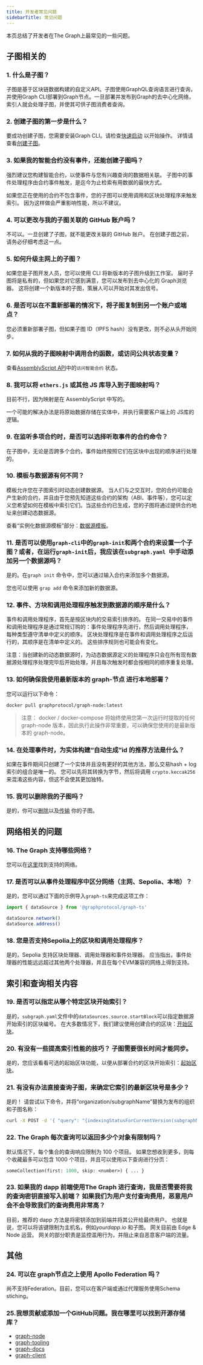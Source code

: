 ```yaml
---
title: 开发者常见问题
sidebarTitle: 常见问题
---
```


本页总结了开发者在The Graph上最常见的一些问题。

## 子图相关的

### 1. 什么是子图？

子图是基于区块链数据构建的自定义API。子图使用GraphQL查询语言进行查询，并使用Graph CLI部署到Graph节点。一旦部署并发布到Graph的去中心化网络，索引人就会处理子图，并使其可供子图消费者查询。

### 2. 创建子图的第一步是什么？

要成功创建子图，您需要安装Graph CLI。请检查[快速启动](/subgraphs/quick-start/) 以开始操作。 详情请查看[创建子图](/developing/creating-a-subgraph/)。

### 3. 如果我的智能合约没有事件，还能创建子图吗？

强烈建议您构建智能合约，以使事件与您有兴趣查询的数据相关联。 子图中的事件处理程序由合约事件触发，是迄今为止检索有用数据的最快方式。

如果您正在使用的合约不包含事件，您的子图可以使用调用和区块处理程序来触发索引。 因为这样做会严重影响性能，所以不建议。

### 4. 可以更改与我的子图关联的 GitHub 账户吗？

不可以。一旦创建了子图，就不能更改关联的 GitHub 账户。 在创建子图之前，请务必仔细考虑这一点。

### 5. 如何升级主网上的子图？

如果您是子图开发人员，您可以使用 CLI 将新版本的子图升级到工作室。 届时子图将是私有的，但如果您对它感到满意，您可以发布到去中心化的 Graph浏览器。 这将创建一个新版本的子图，策展人可以开始对其发出信号。

### 6. 是否可以在不重新部署的情况下，将子图复制到另一个账户或端点？

您必须重新部署子图，但如果子图 ID（IPFS hash）没有更改，则不必从头开始同步。

### 7. 如何从我的子图映射中调用合约函数，或访问公共状态变量？

查看[AssemblyScript API](/subgraphs/developing/creating/graph-ts/api/#access-to-smart-contract-state)中的`访问智能合约` 状态。

### 8. 我可以将 `ethers.js` 或其他 JS 库导入到子图映射吗？

目前不行，因为映射是在 AssemblyScript 中写的。

一个可能的解决办法是将原始数据存储在实体中，并执行需要客户端上的 JS库的逻辑。

### 9. 在监听多项合约时，是否可以选择听取事件的合约命令？

在子图中，无论是否跨多个合约，事件始终按照它们在区块中出现的顺序进行处理的。

### 10. 模板与数据源有何不同？

模板允许您在子图索引时动态创建数据源。 当人们与之交互时，您的合约可能会产生新的合约，并且由于您预先知道这些合约的架构（ABI、事件等），您可以定义您希望如何在模板中索引它们。当这些合约已生成，您的子图将通过提供合约地址来创建动态数据源。

查看“实例化数据源模板”部分：[数据源模板](/developing/creating-a-subgraph/#data-source-templates)。

### 11. 是否可以使用`graph-cli`中的`graph-init`和两个合约来设置一个子图？或者，在运行`graph-init`后，我应该在`subgraph.yaml `中手动添加另一个数据源吗？

是的。在`graph init` 命令中，您可以通过输入合约来添加多个数据源。

您也可以使用 `grap add` 命令来添加新的数据源。

### 12. 事件、方块和调用处理程序触发到数据源的顺序是什么？

事件和调用处理程序，首先是按区块内的交易索引排序的。 在同一交易中的事件和调用处理程序是通过常规订购的：事件处理程序先进行，然后调用处理程序， 每种类型遵守清单中定义的顺序。 区块处理程序是在事件和调用处理程序之后运行的，其顺序是在清单中定义的。 这些排序规则也可能会有变化。

注意：当创建新的动态数据源时，为动态数据源定义的处理程序只会在所有现有数据源处理程序处理完毕后开始处理，并且每次触发时都会按相同的顺序重复处理。

### 13. 如何确保我使用最新版本的 graph-节点 进行本地部署？

您可以运行以下命令：

```sh
docker pull graphprotocol/graph-node:latest
```

> 注意： docker / docker-compose 将始终使用您第一次运行时提取的任何 graph-node 版本，因此执行此操作非常重要，可以确保您使用的是最新版本的 graph-node。

### 14. 在处理事件时，为实体构建“自动生成”id 的推荐方法是什么？

如果在事件期间只创建了一个实体并且没有更好的其他方法，那么交易hash + log索引的组合是唯一的。 您可以先将其转换为字节，然后将调用 `crypto.keccak256` 来混淆这些内容，但这不会使其更加独特。

### 15. 我可以删除我的子图吗？

是的，你可以[删除](/subgraphs/developing/managing/deleting-a-subgraph/)以及[传输](/subgraphs/developing/managing/transferring-a-subgraph/) 你的子图。

## 网络相关的问题

### 16. The Graph 支持哪些网络？

您可以在[这里](/supported-networks/)找到支持的网络。

### 17. 是否可以从事件处理程序中区分网络（主网、Sepolia、本地）？

是的，您可以通过下面的示例导入`graph-ts`来完成这项工作：

```javascript
import { dataSource } from '@graphprotocol/graph-ts'

dataSource.network()
dataSource.address()
```

### 18. 您是否支持Sepolia上的区块和调用处理程序？

是的，Sepolia 支持区块处理器、调用处理器和事件处理器。 应当指出，事件处理器的性能远远超过其他两个处理器，并且在每个EVM兼容的网络上得到支持。

## 索引和查询相关内容

### 19. 是否可以指定从哪个特定区块开始索引？

是的，`subgraph.yaml`文件中的`dataSources.source.startBlock`可以指定数据源开始索引的区块编号。 在大多数情况下，我们建议使用创建合约的区块：[开始区块](/developing/creating-a-subgraph/#start-blocks)。

### 20. 有没有一些提高索引性能的技巧？ 子图需要很长时间才能同步。

是的，您应该看看可选的起始区块功能，以便从部署合约的区块开始索引：[起始区块](/developing/creating-a-subgraph/#start-blocks)。

### 21. 有没有办法直接查询子图，来确定它索引的最新区块号是多少？

是的！ 请尝试以下命令，并将“organization/subgraphName”替换为发布的组织和子图名称：

```sh
curl -X POST -d '{ "query": "{indexingStatusForCurrentVersion(subgraphName: \"organization/subgraphName\") { chains { latestBlock { hash number }}}}"}' https://api.thegraph.com/index-node/graphql
```

### 22. The Graph 每次查询可以返回多少个对象有限制吗？

默认情况下，每个集合的查询响应限制为 100 个项目。 如果您想收到更多，则每个收藏最多可以包含 1000 个项目，并且可以使用以下查询进行分页：

```graphql
someCollection(first: 1000, skip: <number>) { ... }
```

### 23. 如果我的 dapp 前端使用The Graph 进行查询，我是否需要将我的查询密钥直接写入前端？ 如果我们为用户支付查询费用，恶意用户会不会导致我们的查询费用非常高？

目前，推荐的 dapp 方法是将密钥添加到前端并将其公开给最终用户。 也就是说，您可以将该键限制为主机名，例如*yourdapp.io* 和子图。 网关目前由 Edge &amp; Node 运营。 网关的部分职责是监控滥用行为，并阻止来自恶意客户端的流量。

## 其他

### 24. 可以在 graph节点之上使用 Apollo Federation 吗？

尚不支持Federation。目前，您可以在客户端或通过代理服务使用Schema stiching。

### 25.我想贡献或添加一个GitHub问题。我在哪里可以找到开源存储库？

- [graph-node](https://github.com/graphprotocol/graph-node)
- [graph-tooling](https://github.com/graphprotocol/graph-tooling)
- [graph-docs](https://github.com/graphprotocol/docs)
- [graph-client](https://github.com/graphprotocol/graph-client)

